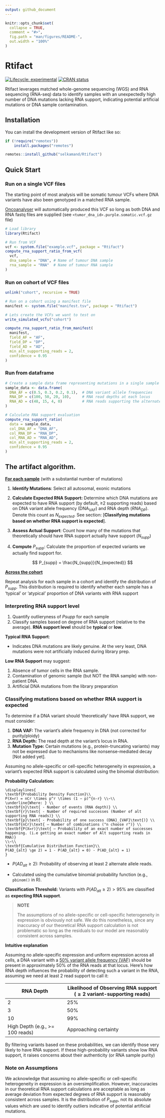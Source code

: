 ```yaml
---
output: github_document
---
```


<!-- README.md is generated from README.Rmd. Please edit that file -->

```r
knitr::opts_chunk$set(
  collapse = TRUE,
  comment = "#>",
  fig.path = "man/figures/README-",
  out.width = "100%"
)
```

# Rtifact

<!-- badges: start -->

[![Lifecycle: experimental](https://img.shields.io/badge/lifecycle-experimental-orange.svg)](https://lifecycle.r-lib.org/articles/stages.html#experimental) [![CRAN status](https://www.r-pkg.org/badges/version/Rtifact)](https://CRAN.R-project.org/package=Rtifact)

<!-- badges: end -->

Rtifact leverages matched whole-genome sequencing (WGS) and RNA sequencing (RNA-seq) data to identify samples with an unexpectedly high number of DNA mutations lacking RNA support, indicating potential artificial mutations or DNA sample contamination.

## Installation

You can install the development version of Rtifact like so:

``` r
if (!require("remotes"))
    install.packages("remotes")

remotes::install_github("selkamand/Rtifact")
```

## Quick Start

### Run on a single VCF files

The starting point of most analysis will be somatic tumour VCFs where DNA variants have also been genotyped in a matched RNA sample.

[Oncoanalyser](https://nf-co.re/oncoanalyser/) will automatically produced this VCF so long as both DNA and RNA fastq files are supplied (see `<tumor_dna_id>.purple.somatic.vcf.gz` file)

```r
# Load library
library(Rtifact)

# Run from VCF
vcf <- system.file("example.vcf", package = "Rtifact")
compute_rna_support_ratio_from_vcf(
  vcf, 
  dna_sample = "DNA", # Name of tumour DNA sample 
  rna_sample = "RNA"  # Name of tumour RNA sample
)
```


### Run on cohort of VCF files

```r
unlink("cohort", recursive = TRUE)
```

```r
# Run on a cohort using a manifest file
manifest <- system.file("manifest.tsv", package = "Rtifact")

# Lets create the VCFs we want to test on
write_simulated_vcfs("cohort")

compute_rna_support_ratio_from_manifest(
  manifest, 
  field_AF = "AF",
  field_DP = "DP",
  field_AD = "AD",
  min_alt_supporting_reads = 2,
  confidence = 0.95
)
```

### Run from dataframe

```r
# Create a sample data frame representing mutations in a single sample
sample_data <- data.frame(
  DNA_AF = c(0.5, 0.3, 0.2, 0.1),  # DNA variant allele frequencies
  RNA_DP = c(100, 50, 20, 10),     # RNA read depths at each locus
  RNA_AD = c(48, 15, 4, 0)         # RNA reads supporting the alternate allele
)

# Calculate RNA support evaluation
compute_rna_support_ratio(
  data = sample_data,
  col_DNA_AF = "DNA_AF",
  col_RNA_DP = "RNA_DP",
  col_RNA_AD = "RNA_AD",
  min_alt_supporting_reads = 2,
  confidence = 0.95
)
```


## The artifact algorithm.

**[For each sample]{.underline}** (with a substantial number of mutations)

1.  **Identify Mutations**: Select all autosomal, exonic mutations

2.  **Calculate Expected RNA Support:** Determine which DNA mutations are expected to have RNA support (by default, ≥2 supporting reads) based on DNA variant allele frequency ($\text{DNA}_{VAF}$) and RNA depth ($RNA_{DP}$). Denote this count as $N_{expected}$. See section: [**Classifying mutations based on whether RNA support is expected**].

3.  **Assess Actual Support**: Count how many of the mutations that theoretically should have RNA support actually have support ($N_{supp}$)

4.  **Compute** $P_{supp}$: Calculate the proportion of expected variants we actually find support for.

$$
P_{supp} = \frac{N_{supp}}{N_{expected}}
$$

[**Across the cohort**]{.underline}

Repeat analysis for each sample in a cohort and identify the distribution of $P_{supp}$. This distribution is required to identify whether each sample has a 'typical' or 'atypical' proportion of DNA variants with RNA support

### Interpreting RNA support level

1.  Quantify outlieryness of $P{supp}$ for each sample
2.  Classify samples based on degree of RNA support (relative to the average). **RNA support level** should be **typical** or **low**.

**Typical RNA Support**:

-   Indicates DNA mutations are likely genuine. At the very least, DNA mutations were not artificially induced during library prep.

**Low RNA Support** may suggest:

1.  Absence of tumor cells in the RNA sample.
2.  Contamination of genomic sample (but NOT the RNA sample) with non-patient DNA.
3.  Artificial DNA mutations from the library preparation

### Classifying mutations based on whether RNA support is expected

To determine if a DNA variant should 'theoretically' have RNA support, we must consider:

1.  **DNA VAF:** The variant's allele frequency in DNA (not corrected for purity/ploidy)
2.  **RNA Depth:** The read depth at the variant's locus in RNA.
3.  **Mutation Type:** Certain mutations (e.g., protein-truncating variants) may not be expressed due to mechanisms like nonsense-mediated decay [Not added yet].

Assuming no allele-specific or cell-specific heterogeneity in expression, a variant's expected RNA support is calculated using the binomial distribution:

**Probability Calculation:**

``` math
\displaylines{
\textbf{Probability Density Function}\\
P(X=r) = nCr \times p^r \times (1 − p)^{n-r} \\~\\
\underline{Where: } \\
\textbf{n}\text{ - Number of events (RNA depth)} \\
\textbf{r}\text{ - Number of required successes (Number of alt supporting RNA reads)} \\
\textbf{p}\text{ - Probability of one success (DNA}_{VAF}\text{)} \\
\textbf{nCr}\text{ – Number of combinations ("n choose r")} \\
\textbf{P(X=r)}\text{ – Probability of an exact number of successes happening. (i.e getting an exact number of Alt supporting reads in RNA)}
\\~\\
\textbf{Cumulative Distribution Function}\\
P(AD_{alt} \ge 2) = 1 - P(AD_{alt} = 0) - P(AD_{alt} = 1)
}
```

-   $P(AD_{alt} \ge 2)$: Probability of observing at least 2 alternate allele reads.

-   Calculated using the cumulative binomial probability function (e.g., `pbinom()` in R).

**Classification Threshold:** Variants with $P(AD_{alt} \ge 2) > 95 \%$ are classified as **expecting RNA support**.

> **NOTE**
>
> The assumptions of no allele-specific or cell-specific heterogeneity in expression is obviously not safe. We do this nonetheless, since any inaccuracy of our theoretical RNA support calculation is not problematic so long as the residuals to our model are reasonably consistent across samples.

**Intuitive explanation**

Assuming no allele-specific expression and uniform expression across all cells, a DNA variant with a [50% variant allele frequency (VAF)]{.underline} should be present in approximately 50% of the RNA reads at that locus. Here's how RNA depth influences the probability of detecting such a variant in the RNA, assuming we need at least 2 read support to call it:

| RNA Depth | Likelihood of Observing RNA support ($\ge 2$ **variant**-supportin**g reads)** |
|----------------------------|--------------------------------------------|
| 2 | 25% |
| 3 | 50% |
| 10 | 99% |
| High Depth (e.g., \>= 100 reads) | Approaching certainty |

By filtering variants based on these probabilities, we can identify those very likely to have RNA support. If these high-probability variants show low RNA support, it raises concerns about their authenticity (or RNA sample purity)

### Note on Assumptions

We acknowledge that assuming no allele-specific or cell-specific heterogeneity in expression is an oversimplification. However, inaccuracies in our theoretical RNA support calculations are acceptable as long as average deviation from expected degrees of RNA support is reasonably consistent across samples. It is the distribution of $P_{supp}$, not its absolute values which are used to identify outliers indicative of potential artificial mutations.

